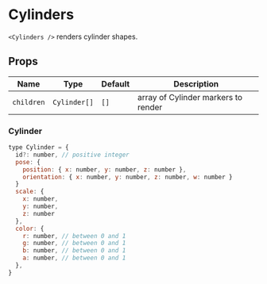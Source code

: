 
# Cylinders

`<Cylinders />` renders cylinder shapes.

## Props

| Name       | Type         | Default | Description                         |
| ---------- | ------------ | ------- | ----------------------------------- |
| `children` | `Cylinder[]` | `[]`    | array of Cylinder markers to render |

### Cylinder

```js
type Cylinder = {
  id?: number, // positive integer
  pose: {
    position: { x: number, y: number, z: number },
    orientation: { x: number, y: number, z: number, w: number }
  }
  scale: {
    x: number,
    y: number,
    z: number
  },
  color: {
    r: number, // between 0 and 1
    g: number, // between 0 and 1
    b: number, // between 0 and 1
    a: number, // between 0 and 1
  },
}
```

<Cylinders />
